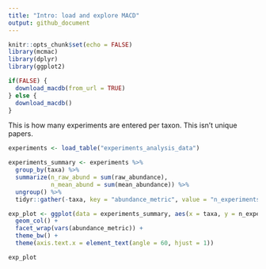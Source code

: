 ```yaml
---
title: "Intro: load and explore MACD"
output: github_document
---
```


```r
knitr::opts_chunk$set(echo = FALSE)
library(mcmac)
library(dplyr)
library(ggplot2)
```

```r

if(FALSE) {
  download_macdb(from_url = TRUE)
} else {
  download_macdb()
}
```

This is how many experiments are entered per taxon. This isn't unique papers.

```r

experiments <- load_table("experiments_analysis_data")

experiments_summary <- experiments %>%
  group_by(taxa) %>%
  summarize(n_raw_abund = sum(raw_abundance),
            n_mean_abund = sum(mean_abundance)) %>%
  ungroup() %>%
  tidyr::gather(-taxa, key = "abundance_metric", value = "n_experiments")

exp_plot <- ggplot(data = experiments_summary, aes(x = taxa, y = n_experiments)) +
  geom_col() +
  facet_wrap(vars(abundance_metric)) +
  theme_bw() +
  theme(axis.text.x = element_text(angle = 60, hjust = 1))

exp_plot

```
